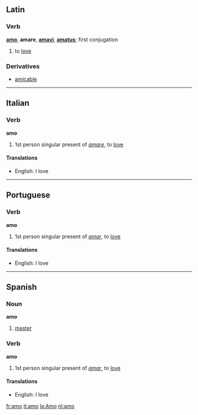 ==Latin==
===Verb===
'''[[amo]]''', '''amare''', '''[[amavi]]''', '''[[amatus]]'''; first conjugation

# to [[love]]

===Derivatives===
*[[amicable]]

----

==Italian==
===Verb===
'''amo'''

# 1st person singular present of ''[[amare]]'', to [[love]]

====Translations====
*English: I love

----

==Portuguese==
===Verb===
'''amo'''

# 1st person singular present of ''[[amar]]'', to [[love]]

====Translations====
*English: I love

----

==Spanish==
===Noun===
'''amo'''

# [[master]]

===Verb===
'''amo'''

# 1st person singular present of ''[[amar]]'', to [[love]]

====Translations====
*English: I love

[[fr:amo]]
[[it:amo]]
[[la:Amo]]
[[nl:amo]]